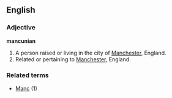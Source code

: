 ==English==

===Adjective===
'''mancunian'''
# A person raised or living in the city of [[Manchester]], England.
# Related or pertaining to [[Manchester]], England.

===Related terms===
*[[Manc]] (1)